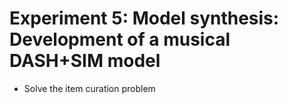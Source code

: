 

# Experiment 5: Model synthesis: Development of a musical DASH+SIM model


- Solve the item curation problem
